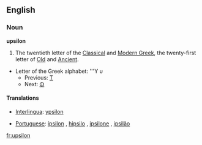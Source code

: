 ==English==

===Noun===
'''upsilon''' 
# The twentieth letter of the [[Classical Greek|Classical]] and [[Modern Greek]], the twenty-first letter of [[Old Greek|Old]] and [[Ancient Greek|Ancient]].
*Letter of the Greek alphabet: '''&#933; &#965;
**Previous: [[tau|&#932;]]
**Next: [[phi|&#934;]]

====Translations====
{{top}}
* [[Interlingua]]: [[ypsilon]]
{{mid}}
* [[Portuguese]]: [[ípsilon]] {{m}}, [[hipsilo]] {{m}}, [[ipsilone]] {{m}}, [[ipsilão]] {{m}}
{{bottom}}

[[fr:upsilon]]